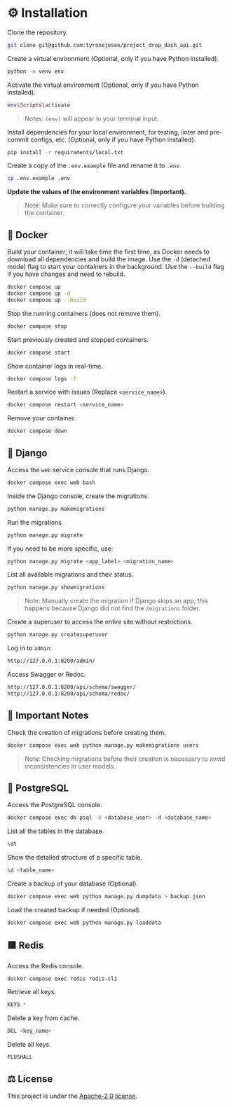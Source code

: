 # ⚙️ Installation

Clone the repository.

```bash
git clone git@github.com:tyronejosee/project_drop_dash_api.git
```

Create a virtual environment (Optional, only if you have Python installed).

```bash
python -m venv env
```

Activate the virtual environment (Optional, only if you have Python installed).

```bash
env\Scripts\activate
```

> Notes: `(env)` will appear in your terminal input.

Install dependencies for your local environment, for testing, linter and pre-commit configs, etc. (Optional, only if you have Python installed).

```bash
pip install -r requirements/local.txt
```

Create a copy of the `.env.example` file and rename it to `.env`.

```bash
cp .env.example .env
```

**Update the values of the environment variables (Important).**

> Note: Make sure to correctly configure your variables before building the container.

## 🐳 Docker

Build your container; it will take time the first time, as Docker needs to download all dependencies and build the image.
Use the `-d` (detached mode) flag to start your containers in the background.
Use the `--build` flag if you have changes and need to rebuild.

```bash
docker compose up
docker compose up -d
docker compose up --build
```

Stop the running containers (does not remove them).

```bash
docker compose stop
```

Start previously created and stopped containers.

```bash
docker compose start
```

Show container logs in real-time.

```bash
docker compose logs -f
```

Restart a service with issues (Replace `<service_name>`).

```bash
docker compose restart <service_name>
```

Remove your container.

```bash
docker compose down
```

## 🐍 Django

Access the `web` service console that runs Django.

```bash
docker compose exec web bash
```

Inside the Django console, create the migrations.

```bash
python manage.py makemigrations
```

Run the migrations.

```bash
python manage.py migrate
```

If you need to be more specific, use:

```bash
python manage.py migrate <app_label> <migration_name>
```

List all available migrations and their status.

```bash
python manage.py showmigrations
```

> Note: Manually create the migration if Django skips an app; this happens because Django did not find the `/migrations` folder.

Create a superuser to access the entire site without restrictions.

```bash
python manage.py createsuperuser
```

Log in to `admin`:

```bash
http://127.0.0.1:8200/admin/
```

Access Swagger or Redoc.

```bash
http://127.0.0.1:8200/api/schema/swagger/
http://127.0.0.1:8200/api/schema/redoc/
```

## 🚨 Important Notes

Check the creation of migrations before creating them.

```bash
docker compose exec web python manage.py makemigrations users
```

> Note: Checking migrations before their creation is necessary to avoid inconsistencies in user models.

## 🐘 PostgreSQL

Access the PostgreSQL console.

```bash
docker compose exec db psql -U <database_user> -d <database_name>
```

List all the tables in the database.

```bash
\dt
```

Show the detailed structure of a specific table.

```bash
\d <table_name>
```

Create a backup of your database (Optional).

```bash
docker compose exec web python manage.py dumpdata > backup.json
```

Load the created backup if needed (Optional).

```bash
docker compose exec web python manage.py loaddata
```

## 🟥 Redis

Access the Redis console.

```bash
docker compose exec redis redis-cli
```

Retrieve all keys.

```bash
KEYS *
```

Delete a key from cache.

```bash
DEL <key_name>
```

Delete all keys.

```bash
FLUSHALL
```

## ⚖️ License

This project is under the [Apache-2.0 license](https://github.com/tyronejosee/project_drop_dash_api/blob/main/LICENSE).
